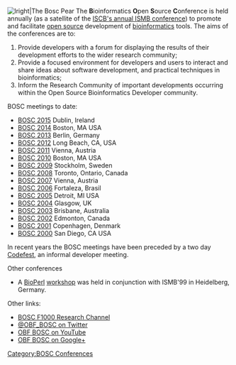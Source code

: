 [[Image:Pear.png|lright|The Bosc Pear]]
The '''B'''ioinformatics '''O'''pen '''S'''ource '''C'''onference is held annually (as a satellite of the [http://www.iscb.org/ ISCB's annual ISMB conference]) to promote and facilitate [[wp:open source|open source]] development of [[wp:bioinformatics|bioinformatics]] tools.  The aims of the conferences are to: 
# Provide developers with a forum for displaying the results of their development efforts to the wider research community; 
# Provide a focused environment for developers and users to interact and share ideas about software development, and practical techniques in bioinformatics; 
# Inform the Research Community of important developments occurring within the Open Source Bioinformatics Developer community.

BOSC meetings to date:

* [[BOSC 2015]] Dublin, Ireland
* [[BOSC 2014]] Boston, MA USA
* [[BOSC 2013]] Berlin, Germany
* [[BOSC 2012]] Long Beach, CA, USA
* [[BOSC 2011]] Vienna, Austria
* [[BOSC 2010]] Boston, MA USA
* [[BOSC 2009]] Stockholm, Sweden
* [[BOSC 2008]] Toronto, Ontario, Canada
* [[BOSC 2007]] Vienna, Austria
* [[BOSC 2006]] Fortaleza, Brasil
* [[BOSC 2005]] Detroit, MI USA
* [[BOSC 2004]] Glasgow, UK
* [[BOSC 2003]] Brisbane, Australia
* [[BOSC 2002]] Edmonton, Canada
* [[BOSC 2001]] Copenhagen, Denmark
* [[BOSC 2000]] San Diego, CA USA

In recent years the BOSC meetings have been preceded by a two day [[Codefest]], an informal developer meeting.

Other conferences
* A [[bp:BioPerl|BioPerl]] [[BioPerl Heidelberg 1999|workshop]] was held in conjunction with ISMB'99 in Heidelberg, Germany.

Other links:

* [http://f1000research.com/channels/BOSC BOSC F1000 Research Channel]
* [http://twitter.com/OBF_BOSC/ @OBF_BOSC on Twitter]
* [http://youtube.com/c/OBFBOSC OBF BOSC on YouTube]
* [http://google.com/+OBFBOSC OBF BOSC on Google+]

[[Category:BOSC Conferences]]